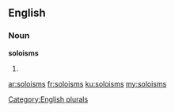 ==English==

===Noun===
'''soloisms'''

# {{plural of|[[soloism]]}}

[[Category:English plurals]]

[[ar:soloisms]]
[[fr:soloisms]]
[[ku:soloisms]]
[[my:soloisms]]